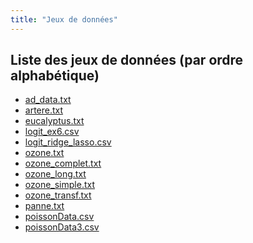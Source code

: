 ```yaml
---
title: "Jeux de données"
---
```


## Liste des jeux de données (par ordre alphabétique)

* [ad_data.txt](donnees/ad_data.txt)  
* [artere.txt](donnees/artere.txt)  
* [eucalyptus.txt](donnees/eucalyptus.txt)  
* [logit_ex6.csv](donnees/logit_ex6.csv)
* [logit_ridge_lasso.csv](donnees/logit_ridge_lasso.csv)
* [ozone.txt](donnees/ozone.txt)
* [ozone_complet.txt](donnees/ozone_complet.txt)
* [ozone_long.txt](donnees/ozone_long.txt)
* [ozone_simple.txt](donnees/ozone_simple.txt)
* [ozone_transf.txt](donnees/ozone_transf.txt)
* [panne.txt](donnees/panne.txt)
* [poissonData.csv](donnees/poissonData.csv)
* [poissonData3.csv](donnees/poissonData3.csv)
